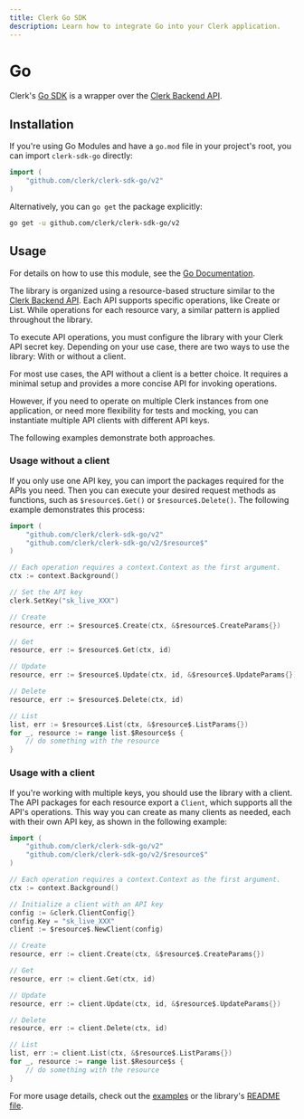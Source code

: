 ```yaml
---
title: Clerk Go SDK
description: Learn how to integrate Go into your Clerk application.
---
```


# Go

Clerk's [Go SDK](https://github.com/clerk/clerk-sdk-go/tree/v2) is a wrapper over the [Clerk Backend API](/docs/reference/backend-api).

## Installation

If you're using Go Modules and have a `go.mod` file in your project's root, you can import `clerk-sdk-go` directly:

```go
import (
    "github.com/clerk/clerk-sdk-go/v2"
)
```

Alternatively, you can `go get` the package explicitly:

```sh filename="terminal"
go get -u github.com/clerk/clerk-sdk-go/v2
```

## Usage

For details on how to use this module, see the [Go Documentation](https://pkg.go.dev/github.com/clerk/clerk-sdk-go/v2).

The library is organized using a resource-based structure similar to the [Clerk Backend API](/docs/reference/backend-api).
Each API supports specific operations, like Create or List. While operations for each resource vary, a similar pattern is applied throughout the library.

To execute API operations, you must configure the library with your Clerk API secret key. Depending on your use case,
there are two ways to use the library: With or without a client.

For most use cases, the API without a client is a better choice. It requires a minimal setup and provides a more concise API for invoking operations.

However, if you need to operate on multiple Clerk instances from one application, or need more flexibility for tests and mocking,
you can instantiate multiple API clients with different API keys.

The following examples demonstrate both approaches.

### Usage without a client

If you only use one API key, you can import the packages required for the APIs you need. Then you can execute your desired request methods as functions, such as `$resource$.Get()` or `$resource$.Delete()`. The following example demonstrates this process:

```go
import (
    "github.com/clerk/clerk-sdk-go/v2"
    "github.com/clerk/clerk-sdk-go/v2/$resource$"
)

// Each operation requires a context.Context as the first argument.
ctx := context.Background()

// Set the API key
clerk.SetKey("sk_live_XXX")

// Create
resource, err := $resource$.Create(ctx, &$resource$.CreateParams{})

// Get
resource, err := $resource$.Get(ctx, id)

// Update
resource, err := $resource$.Update(ctx, id, &$resource$.UpdateParams{})

// Delete
resource, err := $resource$.Delete(ctx, id)

// List
list, err := $resource$.List(ctx, &$resource$.ListParams{})
for _, resource := range list.$Resource$s {
    // do something with the resource
}
```

### Usage with a client

If you're working with multiple keys, you should use the library with a client. The API packages for each
resource export a `Client`, which supports all the API's operations.
This way you can create as many clients as needed, each with their own API key, as shown in the following example:

```go
import (
    "github.com/clerk/clerk-sdk-go/v2"
    "github.com/clerk/clerk-sdk-go/v2/$resource$"
)

// Each operation requires a context.Context as the first argument.
ctx := context.Background()

// Initialize a client with an API key
config := &clerk.ClientConfig{}
config.Key = "sk_live_XXX"
client := $resource$.NewClient(config)

// Create
resource, err := client.Create(ctx, &$resource$.CreateParams{})

// Get
resource, err := client.Get(ctx, id)

// Update
resource, err := client.Update(ctx, id, &$resource$.UpdateParams{})

// Delete
resource, err := client.Delete(ctx, id)

// List
list, err := client.List(ctx, &$resource$.ListParams{})
for _, resource := range list.$Resource$s {
    // do something with the resource
}
```

For more usage details, check out the [examples](/docs/references/go/other-examples) or the library's [README file](https://github.com/clerk/clerk-sdk-go/tree/v2).
